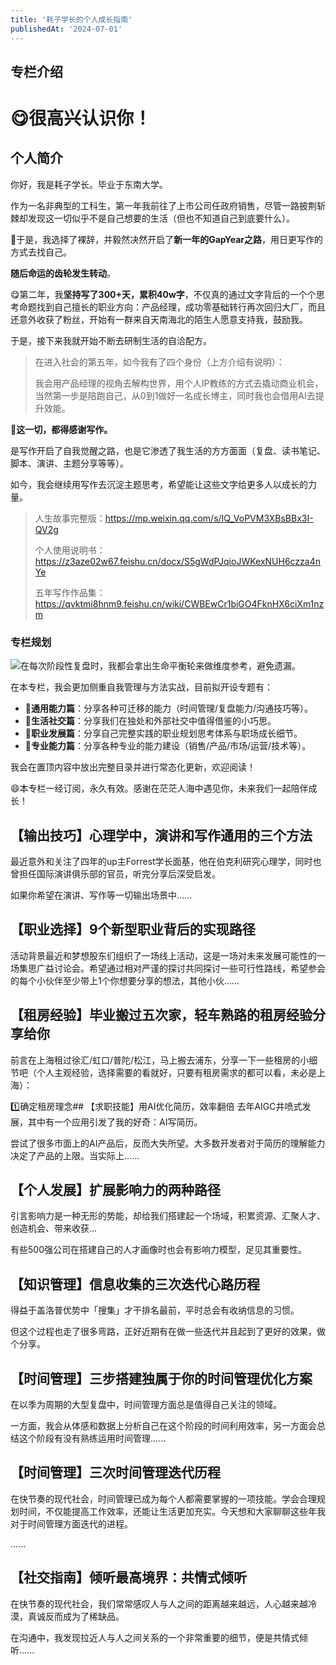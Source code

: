 ```yaml
---
title: '耗子学长的个人成长指南'
publishedAt: '2024-07-01'
---
```


## 专栏介绍

😋很高兴认识你！
========

个人简介
----

你好，我是耗子学长。毕业于东南大学。

作为一名非典型的工科生，第一年我前往了上市公司任政府销售，尽管一路披荆斩棘却发现这一切似乎不是自己想要的生活（但也不知道自己到底要什么）。

🤔于是，我选择了裸辞，并毅然决然开启了**新一年的GapYear之路**，用日更写作的方式去找自己。

**随后命运的齿轮发生转动**。

😋第二年，我**坚持写了300+天，累积40w字**，不仅真的通过文字背后的一个个思考命题找到自己擅长的职业方向：产品经理，成功零基础转行再次回归大厂，而且还意外收获了粉丝，开始有一群来自天南海北的陌生人愿意支持我，鼓励我。

于是，接下来我就开始不断去研制生活的自洽配方。


> 在进入社会的第五年，如今我有了四个身份（上方介绍有说明）：
> 
> 我会用产品经理的视角去解构世界，用个人IP教练的方式去撬动商业机会，当然第一步是陪跑自己，从0到1做好一名成长博主，同时我也会借用AI去提升效能。

**🤗这一切，都得感谢写作。**

是写作开启了自我觉醒之路，也是它渗透了我生活的方方面面（复盘、读书笔记、脚本、演讲、主题分享等等）。

如今，我会继续用写作去沉淀主题思考，希望能让这些文字给更多人以成长的力量。


> 人生故事完整版：https://mp.weixin.qq.com/s/IQ_VoPVM3XBsBBx3I-QV2g
> 
> 个人使用说明书：https://z3aze02w67.feishu.cn/docx/S5gWdPJqioJWKexNUH6czza4nYe
> 
> 五年写作作品集：https://qvktmi8hnm9.feishu.cn/wiki/CWBEwCr1biGO4FknHX6ciXm1nzm

### **专栏规划**

![](https://img1.baidu.com/it/u=27358156,982690647&fm=253&fmt=auto&app=138&f=JPEG?w=500&h=375)在每次阶段性复盘时，我都会拿出生命平衡轮来做维度参考，避免遗漏。

在本专栏，我会更加侧重自我管理与方法实战，目前拟开设专题有：

* **🌲通用能力篇**：分享各种可迁移的能力（时间管理/复盘能力/沟通技巧等）。
* **🌱生活社交篇**：分享我们在独处和外部社交中值得借鉴的小巧思。
* **🌴职业发展篇**：分享自己完整实践的职业规划思考体系与职场成长细节。
* **🌵专业能力篇**：分享各种专业的能力建设（销售/产品/市场/运营/技术等）。

我会在置顶内容中放出完整目录并进行常态化更新，欢迎阅读！


😄本专栏一经订阅，永久有效。感谢在茫茫人海中遇见你，未来我们一起陪伴成长！


## 【输出技巧】心理学中，演讲和写作通用的三个方法
最近意外和关注了四年的up主Forrest学长面基，他在伯克利研究心理学，同时也曾担任国际演讲俱乐部的官员，听完分享后深受启发。

如果你希望在演讲、写作等一切输出场景中......

## 【职业选择】9个新型职业背后的实现路径
活动背景最近和梦想股东们组织了一场线上活动，这是一场对未来发展可能性的一场集思广益讨论会。希望通过相对严谨的探讨共同探讨一些可行性路线，希望参会的每个小伙伴至少带上1个你想要分享的想法，其他小伙......

## 【租房经验】毕业搬过五次家，轻车熟路的租房经验分享给你
前言在上海租过徐汇/虹口/普陀/松江，马上搬去浦东，分享一下一些租房的小细节吧（个人主观经验，选择需要的看就好，只要有租房需求的都可以看，未必是上海）：

1️⃣确定租房理念## 【求职技能】用AI优化简历，效率翻倍
去年AIGC井喷式发展，其中有一个应用引发了我的好奇：AI写简历。

尝试了很多市面上的AI产品后，反而大失所望。大多数开发者对于简历的理解能力决定了产品的上限。当实际上......

## 【个人发展】扩展影响力的两种路径
引言影响力是一种无形的势能，却给我们搭建起一个场域，积累资源、汇聚人才、创造机会、带来收获…

有些500强公司在搭建自己的人才画像时也会有影响力模型，足见其重要性。

## 【知识管理】信息收集的三次迭代心路历程
得益于盖洛普优势中「搜集」才干排名最前，平时总会有收纳信息的习惯。

但这个过程也走了很多弯路，正好近期有在做一些迭代并且起到了更好的效果，做个分享。

## 【时间管理】三步搭建独属于你的时间管理优化方案
在以季为周期的大型复盘中，时间管理方面总是值得自己关注的领域。

一方面，我会从体感和数据上分析自己在这个阶段的时间利用效率，另一方面会总结这个阶段有没有熟练运用时间管理......

## 【时间管理】三次时间管理迭代历程
在快节奏的现代社会，时间管理已成为每个人都需要掌握的一项技能。学会合理规划时间，不仅能提高工作效率，还能让生活更加充实。今天想和大家聊聊这些年我对于时间管理方面迭代的进程。

......

## 【社交指南】倾听最高境界：共情式倾听
在快节奏的现代社会，我们常常感叹人与人之间的距离越来越远，人心越来越冷漠，真诚反而成为了稀缺品。

在沟通中，我发现拉近人与人之间关系的一个非常重要的细节，便是共情式倾听......

